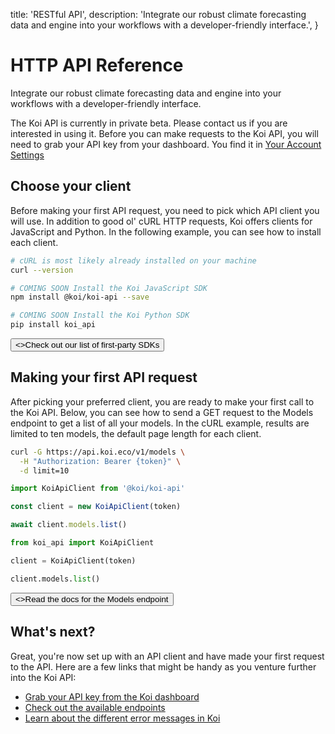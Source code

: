 
  title: 'RESTful API',
  description:
    'Integrate our robust climate forecasting data and engine into your workflows with a developer-friendly interface.',
}


# HTTP API Reference

<PageInformationalData lastModified={lastModified} />

Integrate our robust climate forecasting data and engine into your workflows with a developer-friendly interface.

<Warning>
  The Koi API is currently in private beta. Please contact us if you are interested in using it.
</Warning>

<Note>
  Before you can make requests to the Koi API, you will need to grab your
  API key from your dashboard. You find it in <a href={`${baseUrl}?utm_source=docs&utm_content=api-key-link`} aria-label="Your Account Settings" rel="noopener noreferrer" target="_blank">Your Account Settings</a>
</Note>

## Choose your client

Before making your first API request, you need to pick which API client you will use. In addition to good ol' cURL HTTP requests, Koi offers clients for JavaScript and Python.
In the following example, you can see how to install each client.

<CodeGroup>

```bash {{ title: 'cURL' }}
# cURL is most likely already installed on your machine
curl --version
```

```bash {{ language: 'js' }}
# COMING SOON Install the Koi JavaScript SDK
npm install @koi/koi-api --save
```

```bash {{ language: 'python' }}
# COMING SOON Install the Koi Python SDK
pip install koi_api
```

</CodeGroup>

<div className="not-prose">
  <Button href="/docs/api/sdks" variant="text" arrow="right">
    <>Check out our list of first-party SDKs</>
  </Button>
</div>

## Making your first API request

After picking your preferred client, you are ready to make your first call to the Koi API.
Below, you can see how to send a GET request to the Models endpoint to get a list of all your models.
In the cURL example, results are limited to ten models, the default page length for each client.

<CodeGroup tag="GET" label="/v1/models">

```bash {{ title: 'cURL' }}
curl -G https://api.koi.eco/v1/models \
  -H "Authorization: Bearer {token}" \
  -d limit=10
```

```js
import KoiApiClient from '@koi/koi-api'

const client = new KoiApiClient(token)

await client.models.list()
```

```python
from koi_api import KoiApiClient

client = KoiApiClient(token)

client.models.list()
```

</CodeGroup>

<div className="not-prose">
  <Button href="/docs/api/reference" variant="text" arrow="right">
    <>Read the docs for the Models endpoint</>
  </Button>
</div>

## What's next?

Great, you're now set up with an API client and have made your first request to the API.
Here are a few links that might be handy as you venture further into the Koi API:

- [Grab your API key from the Koi dashboard](https://koi.eco/settings/api)
- [Check out the available endpoints](/docs/api/endpoints)
- [Learn about the different error messages in Koi](/docs/api/errors)
